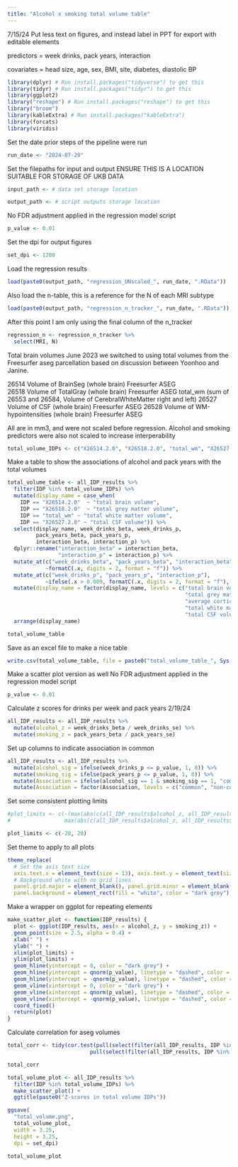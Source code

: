 ```yaml
---
title: "Alcohol x smoking total volume table"
---
```


7/15/24 Put less text on figures, and instead label in PPT for export with editable elements

predictors = week drinks, pack years, interaction

covariates = head size, age, sex, BMI, site, diabetes, diastolic BP

```r

library(dplyr) # Run install.packages("tidyverse") to get this
library(tidyr) # Run install.packages("tidyr") to get this
library(ggplot2)
library("reshape") # Run install.packages("reshape") to get this
library("broom")
library(kableExtra) # Run install.packages("kableExtra")
library(forcats)
library(viridis)

```


Set the date prior steps of the pipeline were run
```r

run_date <- "2024-07-29"

```

Set the filepaths for input and output
ENSURE THIS IS A LOCATION SUITABLE FOR STORAGE OF UKB DATA
```r

input_path <- # data set storage location

output_path <- # script outputs storage location

```

No FDR adjustment applied in the regression model script
```r

p_value <- 0.01

```

Set the dpi for output figures
```r

set_dpi <- 1200

```


Load the regression results
```r

load(paste0(output_path, "regression_UNscaled_", run_date, ".RData"))

```


Also load the n-table, this is a reference for the N of each MRI subtype
```r

load(paste0(output_path, "regression_n_tracker_", run_date, ".RData"))

```


After this point I am only using the final column of the n_tracker
```r

regression_n <- regression_n_tracker %>%
  select(MRI, N)

```


Total brain volumes
June 2023 we switched to using total volumes from the Freesurfer aseg parcellation based on discussion between Yoonhoo and Janine.

26514	Volume of BrainSeg (whole brain)	Freesurfer ASEG  
26518	Volume of TotalGray (whole brain)	Freesurfer ASEG
total_wm (sum of 26553	and 26584, Volume of CerebralWhiteMatter right and left)
26527	Volume of CSF (whole brain)	Freesurfer ASEG 
26528	Volume of WM-hypointensities (whole brain)	Freesurfer ASEG

All are in mm3, and were not scaled before regression. Alcohol and smoking predictors were also not scaled to increase interperability

```r

total_volume_IDPs <- c("X26514.2.0", "X26518.2.0", "total_wm", "X26527.2.0")

```


Make a table to show the associations of alcohol and pack years with the total volumes
```r

total_volume_table <- all_IDP_results %>%
  filter(IDP %in% total_volume_IDPs) %>%
  mutate(display_name = case_when(
    IDP == "X26514.2.0"	 ~ "total brain volume",
    IDP == "X26518.2.0"	 ~ "total grey matter volume",
    IDP == "total_wm" ~ "total white matter volume",
    IDP == "X26527.2.0" ~ "total CSF volume")) %>%
  select(display_name, week_drinks_beta, week_drinks_p,
         pack_years_beta, pack_years_p,
         interaction_beta, interaction_p) %>%
  dplyr::rename("interaction_beta" = interaction_beta,
                "interaction_p" = interaction_p) %>%
  mutate_at(c("week_drinks_beta", "pack_years_beta", "interaction_beta"),
            ~formatC(.x, digits = 2, format = "f")) %>%
  mutate_at(c("week_drinks_p", "pack_years_p", "interaction_p"),
            ~ifelse(.x > 0.009, formatC(.x, digits = 2, format = "f"), formatC(.x, digits = 2, format = "e"))) %>%
  mutate(display_name = factor(display_name, levels = c("total brain volume",
                                                        "total grey matter volume",
                                                        "average cortical thickness",
                                                        "total white matter volume",
                                                        "total CSF volume"))) %>%
  arrange(display_name)

total_volume_table

```

Save as an excel file to make a nice table
```r

write.csv(total_volume_table, file = paste0("total_volume_table_", Sys.Date(), ".csv"))

```


Make a scatter plot version as well
No FDR adjustment applied in the regression model script
```r

p_value <- 0.01

```

Calculate z scores for drinks per week and pack years
2/19/24 
```r

all_IDP_results <- all_IDP_results %>%
  mutate(alcohol_z = week_drinks_beta / week_drinks_se) %>%
  mutate(smoking_z = pack_years_beta / pack_years_se)

```

Set up columns to indicate association in common
```r

all_IDP_results <- all_IDP_results %>%
  mutate(alcohol_sig = ifelse(week_drinks_p <= p_value, 1, 0)) %>%
  mutate(smoking_sig = ifelse(pack_years_p <= p_value, 1, 0)) %>%
  mutate(Association = ifelse(alcohol_sig == 1 & smoking_sig == 1, "common", "non-common")) %>%
  mutate(Association = factor(Association, levels = c("common", "non-common")))

```

Set some consistent plotting limits
```r

#plot_limits <- c(-(max(abs(c(all_IDP_results$alcohol_z, all_IDP_results$smoking_z)))+0.5),
#                 max(abs(c(all_IDP_results$alcohol_z, all_IDP_results$smoking_z)))+0.5)

plot_limits <- c(-20, 20)

```

Set theme to apply to all plots
```r

theme_replace(
  # Set the axis text size
  axis.text.x = element_text(size = 13), axis.text.y = element_text(size = 13),
  # Background white with no grid lines
  panel.grid.major = element_blank(), panel.grid.minor = element_blank(),
  panel.background = element_rect(fill = "white", color = "dark grey"))

```


Make a wrapper on ggplot for repeating elements
```r

make_scatter_plot <- function(IDP_results) {
  plot <- ggplot(IDP_results, aes(x = alcohol_z, y = smoking_z)) +
  geom_point(size = 2.5, alpha = 0.4) +
  xlab(" ") +
  ylab(" ") +
  xlim(plot_limits) +
  ylim(plot_limits) +
  geom_hline(yintercept = 0, color = "dark grey") +
  geom_hline(yintercept = qnorm(p_value), linetype = "dashed", color = "dark grey") +
  geom_hline(yintercept = -qnorm(p_value), linetype = "dashed", color = "dark grey") +
  geom_vline(xintercept = 0, color = "dark grey") +
  geom_vline(xintercept = qnorm(p_value), linetype = "dashed", color = "dark grey") +
  geom_vline(xintercept = -qnorm(p_value), linetype = "dashed", color = "dark grey") +
  coord_fixed()
  return(plot)
}

```


Calculate correlation for aseg volumes
```r

total_corr <- tidy(cor.test(pull(select(filter(all_IDP_results, IDP %in% total_volume_IDPs), alcohol_z)),
                          pull(select(filter(all_IDP_results, IDP %in% total_volume_IDPs), smoking_z))))

total_corr

```



```r

total_volume_plot <- all_IDP_results %>%
  filter(IDP %in% total_volume_IDPs) %>%
  make_scatter_plot() +
  ggtitle(paste0("Z-scores in total volume IDPs"))

ggsave(
  "total_volume.png",
  total_volume_plot,
  width = 3.25,
  height = 3.25,
  dpi = set_dpi)

total_volume_plot


```


